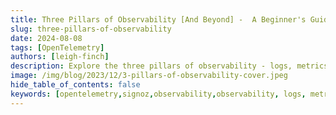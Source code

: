 ```yaml
---
title: Three Pillars of Observability [And Beyond] -  A Beginner's Guide
slug: three-pillars-of-observability
date: 2024-08-08
tags: [OpenTelemetry]
authors: [leigh-finch]
description: Explore the three pillars of observability - logs, metrics, and traces - and learn how they work together to provide comprehensive system insights.
image: /img/blog/2023/12/3-pillars-of-observability-cover.jpeg
hide_table_of_contents: false
keywords: [opentelemetry,signoz,observability,observability, logs, metrics, traces, monitoring, DevOps, system health, SigNoz]
---
```


<head>
  <script
    type="application/ld+json"
    dangerouslySetInnerHTML={{ __html: JSON.stringify({
  "@context": "https://schema.org",
  "@type": "TechArticle",
  "headline": "Three Pillars of Observability [And Beyond]",
  "alternativeHeadline": "Exploring the evolution of observability beyond metrics, traces, and logs",
  "author": {
    "@type": "Person",
    "name": "Leigh Finch"
  },
  "publisher": {
    "@type": "Organization",
    "name": "SigNoz",
    "logo": {
      "@type": "ImageObject",
      "url": "https://signoz.io/img/SigNozLogo-orange.svg"
    }
  },
  "datePublished": "2024-08-08T00:00:00Z",
  "dateModified": "2024-08-08T00:00:00Z",
  "mainEntityOfPage": {
    "@type": "WebPage",
    "@id": "https://signoz.io/blog/three-pillars-of-observability/"
  },
  "description": "Explore the three pillars of observability - logs, metrics, and traces - and discover how observability is evolving beyond these traditional concepts to make modern cloud-native applications more observable and efficient.",
  "keywords": "observability, metrics, logs, traces, context, data visualization, OpenTelemetry, SigNoz, cloud-native applications",
  "articleSection": "Technology",
  "inLanguage": "en",
  "isPartOf": {
    "@type": "Blog",
    "name": "SigNoz Blog",
    "url": "https://signoz.io/blog/"
  },
  "about": [
    {
      "@type": "Thing",
      "name": "Observability",
      "description": "The ability to measure the internal states of a system by examining its outputs"
    },
    {
      "@type": "Thing",
      "name": "OpenTelemetry",
      "description": "An open-source observability framework for cloud-native software"
    },
    {
      "@type": "Thing",
      "name": "Cloud-native Applications",
      "description": "Applications designed specifically to take advantage of cloud computing frameworks"
    }
  ],
  "mentions": [
    {
      "@type": "SoftwareApplication",
      "name": "SigNoz",
      "applicationCategory": "Observability Platform"
    },
    {
      "@type": "SoftwareApplication",
      "name": "OpenTelemetry",
      "applicationCategory": "Observability Framework"
    }
  ],
  "mainEntity": {
    "@type": "FAQPage",
    "mainEntity": [
      {
        "@type": "Question",
        "name": "What are the three pillars of observability?",
        "acceptedAnswer": {
          "@type": "Answer",
          "text": "The three traditional pillars of observability are metrics, traces, and logs. These components work together to provide a comprehensive view of a system's health and performance."
        }
      },
      {
        "@type": "Question",
        "name": "How does observability differ from traditional monitoring?",
        "acceptedAnswer": {
          "@type": "Answer",
          "text": "Observability goes beyond traditional monitoring by focusing on understanding a system's state at any given time, including both leading and trailing Service Level Indicators. It allows for real-time insights into performance problems or errors without being confined to specific predefined metrics."
        }
      },
      {
        "@type": "Question",
        "name": "What is the role of context in observability?",
        "acceptedAnswer": {
          "@type": "Answer",
          "text": "Context is increasingly recognized as a crucial component in observability, often referred to as the fourth pillar. It helps correlate different signals (metrics, logs, and traces) and provides additional information to enhance debugging and troubleshooting in complex distributed systems."
        }
      },
      {
        "@type": "Question",
        "name": "How do traces contribute to observability?",
        "acceptedAnswer": {
          "@type": "Answer",
          "text": "Traces offer insights into events over time, typically involving embedded libraries in the code or using profilers/agents. They provide a detailed view of a request as it traverses different components in a complex distributed setup, making it easier to visualize and understand the flow of work."
        }
      },
      {
        "@type": "Question",
        "name": "What is the future of observability?",
        "acceptedAnswer": {
          "@type": "Answer",
          "text": "The future of observability is trending towards leveraging AI for rapid data interpretation based on learned patterns. This approach aims to prioritize critical information for SRE and Observability teams while filtering out less essential data, streamlining the focus on the most impactful issues."
        }
      }
    ]
  },
  "tutorial": {
    "@type": "HowTo",
    "name": "How to Implement Effective Observability",
    "step": [
      {
        "@type": "HowToStep",
        "name": "Understand the Three Pillars",
        "text": "Learn about metrics, traces, and logs and how they contribute to observability"
      },
      {
        "@type": "HowToStep",
        "name": "Implement Context",
        "text": "Integrate context as the fourth pillar to correlate different observability signals"
      },
      {
        "@type": "HowToStep",
        "name": "Utilize Data Visualization",
        "text": "Create effective dashboards that convey essential information to users of all technical levels"
      },
      {
        "@type": "HowToStep",
        "name": "Assess Observability Maturity",
        "text": "Use an observability maturity index to evaluate and improve your organization's observability practices"
      },
      {
        "@type": "HowToStep",
        "name": "Embrace AI and Automation",
        "text": "Leverage AI for rapid data interpretation and automate routine responses to standard events"
      },
      {
        "@type": "HowToStep",
        "name": "Continuously Improve",
        "text": "Regularly review and update your observability practices to adapt to evolving technologies and needs"
      }
    ]
  }
}) }}
  />
</head>

Observability is often defined in the context of three pillars: logs, metrics, and traces. Modern-day cloud-native applications are complex and dynamic. To avoid surprises and performance issues, you need a robust [observability stack](https://signoz.io/guides/observability-stack/). But is observability limited to collecting logs, metrics, and traces? How is observability evolving to make our systems more observable?



![Cover Image](/img/blog/2023/12/3-pillars-of-observability-cover.webp)

In this tutorial, we cover:

- [A Brief Overview of Observability](#a-brief-overview-of-observability)
- [Metrics](#metrics)
- [Traces](#traces)
- [Logs](#logs)
- [Beyond the three pillars - Context](#beyond-the-three-pillars---context)
- [Data Visualization - The Critical Component in Observability](#data-visualization---the-critical-component-in-observability)
- [Navigating Observability Maturity in Your Organization](#navigating-observability-maturity-in-your-organization)
- [Conclusion](#conclusion)

## A Brief Overview of Observability

Monitoring tools have been a key part of any enterprise for over 25 years, providing advanced alerts on infrastructure and application issues before they affect customers. As the years progressed, we increased the number of metrics in our monitoring systems for a better understanding of the systems being monitored.

However, as software systems have become more complex, relying solely on metrics for monitoring has its limitations. It often fails to identify unknown variables that could lead to digital experience issues, impacting end-users.

Recently, the concept of 'Observability' has emerged in the industry, marking a shift from traditional monitoring. Unlike the latter, which focuses on predefined metrics, observability emphasizes understanding a system's state at any given time, including both leading and trailing Service Level Indicators. This approach allows for real-time insights into performance problems or errors without being confined to specific metrics. For instance, using an observability tool like [SigNoz](https://signoz.io/) to trace a web request reveals the entire journey and internal operations of the request, providing a more comprehensive view than just measuring server response times. It includes the details of the work being completed (methods, classes, database queries) in the context of a particular request.

The three pillars of observability are:

1. Logs: Detailed records of events within your system
2. Metrics: Numerical representations of data measured over time
3. Traces: Records of the path of a request through a distributed system

## Metrics

When examining metrics, they typically represent the state of a specific measure at a given moment. This is crucial for understanding changes over time, as seen in time-series graphs like CPU utilization.

<figure data-zoomable align='center'>
    <img className="box-shadowed-image" src="/img/blog/2023/12/k8s_pods_cpu_util.webp" alt="SigNoz dashboard with K8s Pod CPU utilization"/>
    <figcaption><i>SigNoz dashboard with K8s Pod CPU utilization</i></figcaption>
</figure>


Time series graphs were popularised by one of the oldest monitoring tools, called MRTG (Multi-Router Traffic Grapher). MRTG would typically collect data every 5 minutes using SNMP (Simple Network Monitoring Protocol) to graph the utilization of router interfaces. SNMP was then popularised on Linux (and even MS Windows) to collect all kinds of metrics in regular polling intervals. SNMP is still popular but less preferred over newer methods such as agent-based monitoring (including the [OTEL Collector](https://signoz.io/comparisons/opentelemetry-collector-vs-agent/)), REST APIs, and streaming telemetry.

Two popular types of metrics are related to utilization and saturation. Utilization metrics indicate the percentage of a resource in use, such as CPU and memory utilization or the usage of application server worker threads. Meanwhile, saturation metrics reflect the degree of contention for a resource. For example, a disk queue length indicates the excess workload beyond the disk's processing capacity in a given interval. Here, while utilization might show 100%, saturation reveals the pending workload exceeding the system’s processing ability.

### Key Types of Metrics

1. **Counters**: Cumulative measurements that only increase (e.g., total number of requests)
2. **Gauges**: Measurements that can increase or decrease (e.g., current CPU usage)
3. **Histograms**: Distributions of values over time (e.g., request duration)

### Importance of Time-Series Data in Metric Analysis

Time-series data allows you to:

- Track trends and patterns over time
- Detect anomalies and sudden changes in system behavior
- Forecast future resource needs based on historical data

### Strategies for Effective Metric Collection and Aggregation

1. **Choose relevant metrics**: Focus on metrics that directly relate to your system's performance and business goals.
2. **Use a consistent naming convention**: Adopt a standardized approach to naming metrics for easier querying and analysis.
3. **Set appropriate collection intervals**: Balance granularity with storage and processing requirements.
4. **Implement aggregation**: Use techniques like percentiles and averages to summarize high-cardinality data.

### Implementing Effective Metric Monitoring

1. **Set up dashboards**: Create visual representations of key metrics for at-a-glance system health checks.
2. **Configure alerts**: Establish thresholds for critical metrics and set up notifications for when they're breached.
3. **Use anomaly detection**: Implement algorithms to identify unusual patterns in your metric data automatically.

## Traces

Traces offer insights into events over time. In the context of APM and OpenTelemetry, this usually involves embedding libraries into the code or using a profiler/agent to profile applications and runtimes. For an example of integrating Spring Boot with OpenTelemetry and SigNoz for all three pillars of observability, refer to my article on [Spring Boot Monitoring](https://signoz.io/blog/spring-boot-monitoring/).

A typical example of a trace is an HTTP request to a web front end, involving multiple tasks to complete and return a response. Consider an HTTP POST request to add a new pet to an owner's profile. This request encompasses 25 units of work ([Spans](https://signoz.io/blog/distributed-tracing-span/)), each containing detailed attributes about the unit of work, SQL statements, thread IDs, and service details.

<figure data-zoomable align='center'>
    <img className="box-shadowed-image" src="/img/blog/2023/12/sample_http_trace.webp" alt="Sample HTTP Trace"/>
    <figcaption><i>Sample HTTP Trace</i></figcaption>
</figure>


While some of this information can be derived from logs, a trace presents these units of work in a contextual and standardized format. Trace visualization like Flamegraphs and Gantt charts make it easy to visualize an entire request as it traverses different components in a complex distributed setup. This approach eliminates the need to comb through multiple servers, containers, and log files to track an individual request, thereby saving hours of work.

### Components of a Trace

- **Spans**: Individual units of work within a trace, representing operations in different services
- **[Context propagation](https://signoz.io/blog/opentelemetry-context-propagation/)**: The mechanism for passing trace information between services

### Benefits of Tracing in Microservices Architectures

- Identify performance bottlenecks across service boundaries
- Understand dependencies between services
- Debug complex, distributed transactions

### Implementing Tracing in Your Application Stack

1. **Choose a tracing framework**: Options include OpenTelemetry, Jaeger, and Zipkin.
2. **Instrument your code**: Add tracing calls to your application code to generate spans.
3. **Propagate context**: Ensure trace context is passed between services in headers or message properties.
4. **Visualize and analyze**: Use a tracing backend like SigNoz to collect, store, and visualize your trace data.

### Advanced Tracing Techniques

- **Correlate traces with logs and metrics**: [Link trace IDs to log entries](https://signoz.io/opentelemetry/correlating-traces-logs-metrics-nodejs/) and metric data points for a holistic view of system behavior.
- **Analyze performance bottlenecks**: Use flame graphs and waterfall diagrams to visualize request latency across services.
- **Implement sampling**: For high-volume systems, collect a representative sample of traces to reduce storage and processing requirements.

## Logs

Logs, the oldest of the three observability pillars, have evolved from basic ‘print’ statements to sophisticated, structured formats. While their inherent flexibility and unstructured nature originally made analysis challenging, modern logging libraries, frameworks, and standards have significantly improved their usability. Tools like SigNoz provide [log pipelines](https://signoz.io/docs/logs-pipelines/introduction/) to transform logs to suit your querying and aggregation needs.

<figure data-zoomable align='center'>
    <img className="box-shadowed-image" src="/img/blog/2023/12/sample_logs_by_traceID.webp" alt="Sample logs aggregated by trace ID"/>
    <figcaption><i>Sample logs aggregated by trace ID</i></figcaption>
</figure>

### Types of Information Captured in Logs

- Error messages and stack traces
- Application state changes
- User actions and system events
- Detailed transaction information

### Best Practices for Log Collection and Management

1. **Implement [structured logging](https://signoz.io/blog/structured-logs/)**: Use a consistent format (e.g., JSON) to make logs easier to parse and analyze.
2. **Include contextual information**: Add relevant details like user IDs, request IDs, and environment information to each log entry.
3. **Use log levels appropriately**: Categorize logs as DEBUG, INFO, WARN, or ERROR to facilitate filtering and analysis.
4. **Centralize log storage**: Aggregate logs from all components of your distributed system in a central location for easier access and analysis.

### Tools and Techniques for Effective Log Analysis

- SigNoz, ELK Stack for log aggregation and visualization
- Grep and awk for command-line log analysis
- Machine learning algorithms for anomaly detection in log data

### Challenges and Limitations of Logs

- **High volume**: Systems can generate enormous amounts of log data, making storage and analysis challenging.
- **Unstructured data**: Free-form log messages can be difficult to parse and analyze systematically.
- **Consistency**: Ensuring consistent logging practices across distributed systems and teams can be challenging.
- **Performance impact**: Excessive logging can impact system performance, requiring a balance between verbosity and efficiency.




### Enhancing Logs with Context

Frameworks like Logback and Log4J have streamlined the modification of logs for easy consumption by OpenTelemetry and SigNoz, eliminating the need for a separate logging pipeline. For example, Logback's structured fields, attributes, and values can be queried by SigNoz to filter irrelevant data or isolate logs related to specific trace or span IDs.

<figure data-zoomable align='center'>
    <img className="box-shadowed-image" width="70%" src="/img/blog/2023/12/sample_logs_by_traceID_and_Logs_ID.webp" alt="Sample log showing trace and span IDs"/>
    <figcaption><i>Sample log showing trace and span IDs</i></figcaption>
</figure>


## Beyond the three pillars - Context

Observability has evolved from just the collection and analysis of three pillars of observability - logs, metrics, and traces. “Context” is increasingly recognized as a crucial component in debugging complex distributed systems, complementing the traditional three pillars: metrics, logs, and traces.

Context can be termed as the fourth pillar of observability - correlating different signals and providing more information to the three pillars of observability.

### The Role of Context in Observability

In troubleshooting, context is key. It connects disparate pieces of information from metrics, logs, and traces. This interconnectedness helps in quickly pinpointing issues, understanding their impact, and devising more effective solutions.

Integrating context with three pillars of observability:

1. **Correlated Logs and Traces:** Logs and traces can be correlated by injecting trace and span identifiers. Use the traces to understand the flow of the problematic request and identify where in the journey the issue occurred. Then, delve into the logs for those specific spans or services to gain detailed insights into what went wrong.
2. **Metrics with Context**: Instead of just quantitative data, metrics become more meaningful when combined with context. For instance, a spike in resource usage is more informative when you know which deployment or change triggered it.

The future of Observability is trending towards leveraging AI for rapid data interpretation based on learned patterns to prioritize critical information for SRE and Observability teams while filtering out less essential data. This approach streamlines the focus on the most impactful issues. Furthermore, AI's role extends to automating routine responses to standard events, such as collecting relevant debugging information and restarting services. This automation minimizes the need for human intervention in restoring services, allowing teams to concentrate on Root Cause Analysis (RCA) and preventative strategies.

## Data Visualization - The Critical Component in Observability

Visualization is key in Observability, enabling the transformation of data into a story that's accessible to various audiences. Dashboards should convey essential information to users of all technical levels and subject matter expertise, not just experts.

One of the biggest challenges organizations struggle with is creating dashboards that display every possible piece of information in a single view. If a dashboard needs to be read to understand it, then it is not a dashboard; it is a report.

### Making Dashboards Consumable

Effective dashboards require empathy for the intended audience. For example, an executive probably only wants to know if a service is available and performant, therefore a traffic light may be all that is needed. In contrast, a service owner might benefit from more detailed metrics, such as user count, average performance, and p95 and p99 values, to identify outliers.

> “**Key to effective dashboards: simplicity, readability, and user-centric design.**"

<figure data-zoomable align='center'>
    <img className="box-shadowed-image" src="/img/blog/2023/12/simple_CPU_dashboard.webp" alt="Simple CPU and threads dashboard in SigNoz"/>
    <figcaption><i>Simple CPU and threads dashboard in SigNoz</i></figcaption>
</figure>


## Navigating Observability Maturity in Your Organization

Maturity indexes are an efficient way to baseline our applications and services and understand what can be done to reduce the risk of a degraded digital experience. To gauge maturity, we must evaluate the people, processes, and technology associated with a service.

Starting with people, assess the team’s observability skills and the organization's commitment to embedding observability practices.

Processes should reduce reliance on specific individuals, enhancing business or service resilience. For example, a service degradation plan might outline steps to gather information from the three pillars during a transient event.

Technology involves more than just tools; it's about using them to adequately instrument services. For an illustration, consider the article on [Spring boot monitoring](https://signoz.io/blog/spring-boot-monitoring/), which discusses instrumentation using the three pillars.

For each of these elements, we would apply a current state vs. a desired state using the maturity index to help us focus on which services need investment.

## A Better Way to Look at Observability

While logs, metrics, and traces are indeed crucial components of observability, thinking of them as isolated pillars can create a false dichotomy. In reality, these signals are deeply interconnected:

- Application metrics can be derived from trace span data.
- Logs and events can be embedded within traces for added context.
- Log data can be aggregated to create meaningful metrics.
- Trace data can be used to generate granular, attribute-based metrics.

<Figure 
        src="/img/blog/2024/07/o11y-Untitled.webp"
        alt="A better model where all signals come together to give insights to users"
        caption="A better model where all signals come together to give insights to users"
/>


At SigNoz, we envision [**observability as a mesh or network rather than a set of pillars**](https://signoz.io/blog/observability-net/). This interconnected approach allows for more powerful correlations and faster problem-solving.

## Implementing Observability with SigNoz

SigNoz is an open-source observability platform that integrates all three pillars of observability into a single, cohesive solution.

### How SigNoz Integrates the Three Pillars of Observability

- **Unified data collection**: SigNoz uses [OpenTelemetry](https://signoz.io/blog/what-is-opentelemetry/) to collect logs, metrics, and traces in a standardized format.
- **Correlated analysis**: The platform allows you to navigate seamlessly between different types of observability data.
- **Advanced visualization**: SigNoz provides powerful dashboards and tools for analyzing your observability data.

### Getting Started with SigNoz

<GetStartedSigNoz />

### Benefits of Using SigNoz for End-to-End Observability

- Open-source and self-hosted, giving you full control over your data
- Cost-effective alternative to proprietary observability platforms
- Active community support and regular updates
- Seamless integration with popular programming languages and frameworks


## Conclusion

We presented a comprehensive view of the evolving landscape of observability in modern cloud-native applications. It moves beyond the traditional scope of monitoring, highlighting how observability has become more dynamic and interconnected with the inclusion of context as a fourth pillar. The future of observability is seen as increasingly reliant on AI and effective data visualization to make complex data understandable and actionable.

For organizations looking to enhance their digital experience and system reliability, embracing these evolving aspects of observability is crucial. The key is to integrate these practices into their operational culture, ensuring a robust, responsive, and resilient technological ecosystem.

## FAQs

### What's the difference between monitoring and observability?

Monitoring focuses on tracking predefined sets of metrics and logs to understand system health. Observability goes a step further by providing the context and tools to ask arbitrary questions about your system's behavior, even for unforeseen issues.

### How do I choose which metrics to track for my application?

Start with the four golden signals of monitoring: latency, traffic, errors, and saturation. Then, add metrics specific to your application's business logic and performance characteristics. Regularly review and refine your metrics based on your evolving needs and insights.

### Can observability help with proactive problem-solving?

Yes, observability can help identify potential issues before they become critical problems. By analyzing trends in your metrics, logs, and traces, you can spot emerging patterns that might indicate future problems and take preventive action.

### What are some common challenges in implementing observability?

Common challenges include:

1. Data volume management
2. Ensuring data consistency across distributed systems
3. Balancing observability with system performance
4. Integrating observability into existing workflows and tools
5. Training teams to effectively use observability data for troubleshooting and optimization

### What are the three pillars of observability?
The three traditional pillars of observability are metrics, traces, and logs. These components work together to provide a comprehensive view of a system's health and performance.

### How does observability differ from traditional monitoring?
Observability goes beyond traditional monitoring by focusing on understanding a system's state at any given time, including both leading and trailing Service Level Indicators. It allows for real-time insights into performance problems or errors without being confined to specific predefined metrics.

### What is the role of context in observability?
Context is increasingly recognized as a crucial component in observability, often referred to as the fourth pillar. It helps correlate different signals (metrics, logs, and traces) and provides additional information to enhance debugging and troubleshooting in complex distributed systems.

### How do traces contribute to observability?
Traces offer insights into events over time, typically involving embedded libraries in the code or using profilers/agents. They provide a detailed view of a request as it traverses different components in a complex distributed setup, making it easier to visualize and understand the flow of work.

### What is the future of observability?
The future of observability is trending towards leveraging AI for rapid data interpretation based on learned patterns. This approach aims to prioritize critical information for SRE and Observability teams while filtering out less essential data, streamlining the focus on the most impactful issues.

### How important is data visualization in observability?
Data visualization is a critical component in observability. It enables the transformation of complex data into accessible stories for various audiences. Effective dashboards should convey essential information to users of all technical levels, focusing on simplicity, readability, and user-centric design.

### What is an observability maturity index?
An observability maturity index is a tool used to baseline applications and services and understand what can be done to reduce the risk of a degraded digital experience. It evaluates the people, processes, and technology associated with a service to gauge the organization's observability practices and identify areas for improvement.

**Further Reading**

- [Spring Boot Monitoring with Open-Source Tools](https://signoz.io/blog/spring-boot-monitoring/)

- [Using OpenTelemetry Collector Loki Receiver to Send Logs to SigNoz [Code Tutorial]](https://signoz.io/blog/using-opentelemetry-loki-receiver-to-collect-logs/)

- [OpenTelemetry Collector - architecture and configuration guide](https://signoz.io/blog/opentelemetry-collector-complete-guide/)
